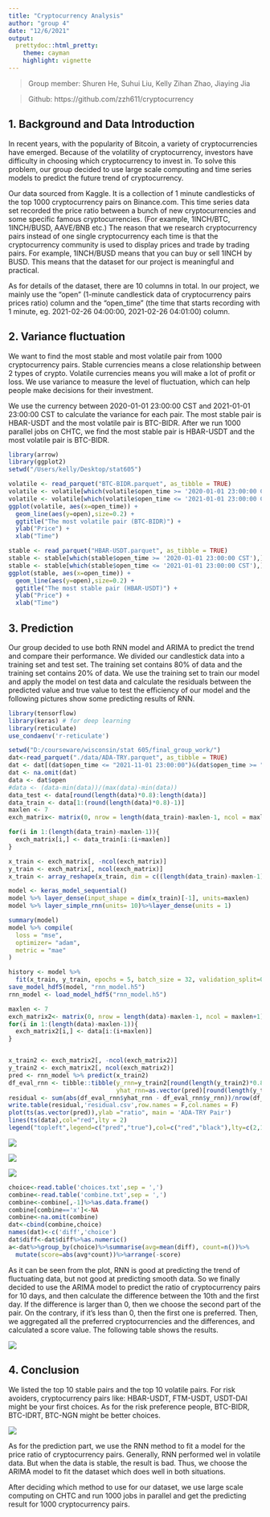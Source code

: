 ```yaml
---
title: "Cryptocurrency Analysis"
author: "group 4"
date: "12/6/2021"
output: 
  prettydoc::html_pretty:
    theme: cayman
    highlight: vignette
---
```


> Group member: Shuren He, Suhui Liu, Kelly Zihan Zhao, Jiaying Jia

> Github: https://github.com/zzh611/cryptocurrency

## 1. Background and Data Introduction

In recent years, with the popularity of Bitcoin, a variety of cryptocurrencies have emerged. Because of the volatility of cryptocurrency, investors have difficulty in choosing which cryptocurrency to invest in. To solve this problem, our group decided to use large scale computing and time series models to predict the future trend of cryptocurrency.

Our data sourced from Kaggle. It is a collection of 1 minute candlesticks of the top 1000 cryptocurrency pairs on Binance.com. This time series data set recorded the price ratio between a bunch of new cryptocurrencies and some specific famous cryptocurrencies. (For example, 1INCH/BTC, 1INCH/BUSD, AAVE/BNB etc.) The reason that we research cryptocurrency pairs instead of one single cryptocurrency each time is that the cryptocurrency community is used to display prices and trade by trading pairs. For example, 1INCH/BUSD means that you can buy or sell 1INCH by BUSD. This means that the dataset for our project is meaningful and practical.

As for details of the dataset, there are 10 columns in total. In our project, we mainly use the “open” (1-minute candlestick data of cryptocurrency pairs prices ratio) column and the “open_time” (the time that starts recording with 1 minute, eg. 2021-02-26 04:00:00, 2021-02-26 04:01:00) column. 

## 2. Variance fluctuation

We want to find the most stable and most volatile pair from 1000 cryptocurrency pairs. Stable currencies means a close relationship between 2 types of crypto. Volatile currencies means you will make a lot of profit or loss. We use variance to measure the level of fluctuation, which can help people make decisions for their investment.

We use the currency between 2020-01-01 23:00:00 CST and 2021-01-01 23:00:00 CST to calculate the variance for each pair. The most stable pair is HBAR-USDT and the most volatile pair is BTC-BIDR. After we run 1000 parallel jobs on CHTC, we find the most stable pair is HBAR-USDT and the most volatile pair is BTC-BIDR.

```r
library(arrow)
library(ggplot2)
setwd("/Users/kelly/Desktop/stat605")
```


```r
volatile <- read_parquet("BTC-BIDR.parquet", as_tibble = TRUE)
volatile <- volatile[which(volatile$open_time >= '2020-01-01 23:00:00 CST'),]
volatile <- volatile[which(volatile$open_time <= '2021-01-01 23:00:00 CST'),]
ggplot(volatile, aes(x=open_time)) +
  geom_line(aes(y=open),size=0.2) +
  ggtitle("The most volatile pair (BTC-BIDR)") +
  ylab("Price") +
  xlab("Time") 

stable <- read_parquet("HBAR-USDT.parquet", as_tibble = TRUE)
stable <- stable[which(stable$open_time >= '2020-01-01 23:00:00 CST'),]
stable <- stable[which(stable$open_time <= '2021-01-01 23:00:00 CST'),]
ggplot(stable, aes(x=open_time)) +
  geom_line(aes(y=open),size=0.2) +
  ggtitle("The most stable pair (HBAR-USDT)") +
  ylab("Price") +
  xlab("Time") 
```

## 3. Prediction

Our group decided to use both RNN model and ARIMA to predict the trend and compare their performance.  We divided our candlestick data into a training set and test set. The training set contains 80% of data and the training set contains 20% of data. We use the training set to train our model and apply the model on test data and calculate the residuals between the predicted value and true value to test the efficiency of our model and the following  pictures show some predicting results of RNN. 

```r
library(tensorflow)
library(keras) # for deep learning
library(reticulate)
use_condaenv('r-reticulate')

setwd("D:/courseware/wisconsin/stat 605/final_group_work/")
dat<-read_parquet("./data/ADA-TRY.parquet", as_tibble = TRUE)
dat <- dat[(dat$open_time <= "2021-11-01 23:00:00")&(dat$open_time >= "2020-01-01 23:00:00"),]
dat <- na.omit(dat)
data <- dat$open
#data <- (data-min(data))/(max(data)-min(data))
data_test <- data[round(length(data)*0.8):length(data)]
data_train <- data[1:(round(length(data)*0.8)-1)]
maxlen <- 7
exch_matrix<- matrix(0, nrow = length(data_train)-maxlen-1, ncol = maxlen+1) 

for(i in 1:(length(data_train)-maxlen-1)){
  exch_matrix[i,] <- data_train[i:(i+maxlen)]
}

x_train <- exch_matrix[, -ncol(exch_matrix)]
y_train <- exch_matrix[, ncol(exch_matrix)]
x_train <- array_reshape(x_train, dim = c((length(data_train)-maxlen-1), maxlen, 1))

model <- keras_model_sequential()
model %>% layer_dense(input_shape = dim(x_train)[-1], units=maxlen)
model %>% layer_simple_rnn(units= 10)%>%layer_dense(units = 1)

summary(model)
model %>% compile(
  loss = "mse",
  optimizer= "adam",
  metric = "mae" 
)

history <- model %>% 
  fit(x_train, y_train, epochs = 5, batch_size = 32, validation_split=0.1)
save_model_hdf5(model, "rnn_model.h5")
rnn_model <- load_model_hdf5("rnn_model.h5")

maxlen <- 7
exch_matrix2<- matrix(0, nrow = length(data)-maxlen-1, ncol = maxlen+1) 
for(i in 1:(length(data)-maxlen-1)){
  exch_matrix2[i,] <- data[i:(i+maxlen)]
}


x_train2 <- exch_matrix2[, -ncol(exch_matrix2)]
y_train2 <- exch_matrix2[, ncol(exch_matrix2)]
pred <- rnn_model %>% predict(x_train2)
df_eval_rnn <- tibble::tibble(y_rnn=y_train2[round(length(y_train2)*0.8):length(y_train2)],
                              yhat_rnn=as.vector(pred)[round(length(y_train2)*0.8):length(y_train2)])
residual <- sum(abs(df_eval_rnn$yhat_rnn - df_eval_rnn$y_rnn))/nrow(df_eval_rnn)
write.table(residual,'residual.csv',row.names = F,col.names = F)
plot(ts(as.vector(pred)),ylab ="ratio", main = 'ADA-TRY Pair')
lines(ts(data),col="red",lty = 2)
legend("topleft",legend=c("pred","true"),col=c("red","black"),lty=c(2,1),lwd=1) 
```

![](rnn1.png)

![](rnn2.png)

![](rnn3.png)
```r
choice<-read.table('choices.txt',sep = ',')
combine<-read.table('combine.txt',sep = ',')
combine<-combine[,-1]%>%as.data.frame()
combine[combine=='x']<-NA
combine<-na.omit(combine)
dat<-cbind(combine,choice)
names(dat)<-c('diff','choice')
dat$diff<-dat$diff%>%as.numeric()
a<-dat%>%group_by(choice)%>%summarise(avg=mean(diff), count=n())%>%
  mutate(score=abs(avg*count))%>%arrange(-score)
```

As it can be seen from the plot, RNN is good at predicting the trend of fluctuating data, but not good at predicting smooth data. So we finally decided to use the ARIMA model to predict the ratio of cryptocurrency pairs for 10 days, and then calculate the difference between the 10th and the first day. If the difference is larger than 0, then we choose the second part of the pair. On the contrary, if it’s less than 0, then the first one is preferred. Then, we aggregated all the preferred cryptocurrencies and the differences, and calculated a score value. The following table shows the results.

![ ](time.png)


## 4. Conclusion

We listed the top 10 stable pairs and the top 10 volatile pairs. For risk avoiders, cryptocurrency pairs like: HBAR-USDT, FTM-USDT, USDT-DAI might be your first choices. As for the risk preference people, BTC-BIDR, BTC-IDRT, BTC-NGN might be better choices.

![](con.png)

As for the prediction part, we use the RNN method to fit a model for the price ratio of cryptocurrency pairs. Generally, RNN performed wel in volatile data. But when the data is stable, the result is bad. Thus, we choose the ARIMA model to fit the dataset which does well in both situations.

After deciding which method to use for our dataset, we use large scale computing on CHTC and run 1000 jobs in parallel and get the predicting result for 1000 cryptocurrency pairs.